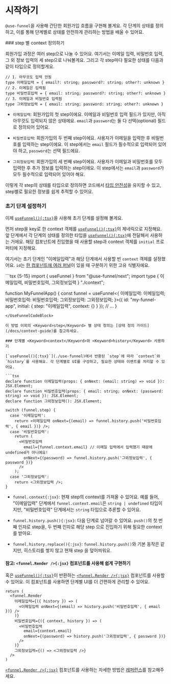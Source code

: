 
# 시작하기

`@use-funnel`을 사용해 간단한 회원가입 흐름을 구현해 볼게요. 각 단계의 상태를 정의하고, 이를 통해 단계별로 상태를 안전하게 관리하는 방법을 배울 수 있어요.

<Steps>
### <Keyword>step</Keyword> 별 <Keyword>context</Keyword> 정의하기

회원가입 과정은 여러 <Keyword>step</Keyword>으로 나눌 수 있어요. 여기서는 이메일 입력, 비밀번호 입력, 그 외 정보 입력의 세 <Keyword>step</Keyword>으로 나눠볼게요. 그리고 각 <Keyword>step</Keyword>마다 필요한 상태를 다음과 같이 타입으로 정의할게요.
    
```tsx filename="context.ts"
// 1. 아무것도 입력 안됨
type 이메일입력 = { email?: string; password?: string; other?: unknown }
// 2. 이메일은 입력됨
type 비밀번호입력 = { email: string; password?: string; other?: unknown }
// 3. 이메일과 비밀번호 입력됨
type 그외정보입력 = { email: string; password: string; other?: unknown }
```

- `이메일입력`: 회원가입의 첫 <Keyword>step</Keyword>이에요. 이메일과 비밀번호 입력 필드가 있지만, 아직 아무것도 입력되지 않은 상태에요. `email`과 `password`는 둘 다 선택(optional) 필드로 정의되어 있어요.

- `비밀번호입력`: 회원가입의 두 번째 <Keyword>step</Keyword>이에요. 사용자가 이메일을 입력한 후 비밀번호를 입력하는 <Keyword>step</Keyword>이에요. 이 <Keyword>step</Keyword>에서는 `email` 필드가 필수적으로 입력되어 있어야 하고, `password`는 선택 필드에요.

- `그외정보입력`: 회원가입의 세 번째 <Keyword>step</Keyword>이에요. 사용자가 이메일과 비밀번호를 모두 입력한 후 추가 정보를 입력하는 <Keyword>step</Keyword>이에요. 이 <Keyword>step</Keyword>에서는 `email`과 `password`가 모두 필수적으로 입력되어 있어야 해요.

이렇게 각 <Keyword>step</Keyword>의 상태를 타입으로 정의하면 코드에서 [타입 안전성](./features.ko.mdx#강력한-타입-안전성으로-관리하는-ui-상태)을 유지할 수 있고, <Keyword>step</Keyword>별로 필요한 정보를 쉽게 추적할 수 있어요.
    
### 초기 단계 설정하기
    
이제 [`useFunnel(){:tsx}`](./use-funnel.ko.mdx)을 사용해 초기 단계를 설정해 볼게요.

먼저 <Keyword>step</Keyword>을 key로 한 <Keyword>context</Keyword> 객체를 [`useFunnel(){:tsx}`](./use-funnel.ko.mdx)의 제네릭으로 지정해요. 앞 단계에서 각 단계의 상태를 정의한 타입을 [`useFunnel(){:tsx}`](./use-funnel.ko.mdx)에 전달해서 사용하는 거에요. 해당 컴포넌트에 진입했을 때 사용할 <Keyword>step</Keyword>과 <Keyword>context</Keyword> 객체를 `initial` 프로퍼티에 지정해요.

여기서는 초기 단계인 "이메일입력"과 해당 단계에서 사용할 빈 `context` 객체를 설정했어요. `id`는 [한 컴포넌트에 여러 퍼널](/docs/sub-funnel)이 있을 때 구분하기 위한 고유 식별자에요.

<UseFunnelCodeBlock>
```tsx {5-15}
import { useFunnel } from "@use-funnel/next";
import type { 이메일입력, 비밀번호입력, 그외정보입력 } "./context";

function MyFunnelApp() {
  const funnel = useFunnel<{
    이메일입력: 이메일입력;
    비밀번호입력: 비밀번호입력;
    그외정보입력: 그외정보입력;
  }>({
    id: "my-funnel-app",
    initial: {
      step: "이메일입력",
      context: {}
    }
  });
  // ...
}
```
</UseFunnelCodeBlock>

이 방법 이외의 <Keyword>step</Keyword> 별 상태 정의는 [상태 정의 가이드](/docs/context-guide)를 참고하세요.
    
### 단계별 <Keyword>context</Keyword>와 <Keyword>history</Keyword> 사용하기

[`useFunnel(){:tsx}`](./use-funnel)에서 반환된 `step`에 따라 `context`와 `history`를 사용해요. 각 단계별로 UI를 구성하고, 필요한 상태와 이벤트를 처리할 수 있어요.

```tsx
declare function 이메일입력(props: { onNext: (email: string) => void }): JSX.Element;
declare function 비밀번호입력(props: { email: string; onNext: (password: string) => void }): JSX.Element;
declare function 그외정보입력(): JSX.Element;

switch (funnel.step) {
  case '이메일입력':
    return <이메일입력 onNext={(email) => funnel.history.push('비밀번호입력', { email })} />;
  case '비밀번호입력':
    return (
      <비밀번호입력
        email={funnel.context.email} // 이메일 입력에서 입력했기 때문에 undefined가 아니에요!
        onNext={(password) => funnel.history.push('그외정보입력', { password })}
      />
    );
  case '그외정보입력':
    return <그외정보입력 />;
}
```

- `funnel.context{:jsx}`: 현재 <Keyword>step</Keyword>의 <Keyword>context</Keyword>를 가져올 수 있어요. 예를 들어, "이메일입력" 단계에서 `funnel.context.email`은 `string | undefined` 타입이지만, "비밀번호입력" 단계에서는 `string` 타입으로 추론할 수 있어요.

- `funnel.history.push(){:jsx}`: 다음 단계로 넘어갈 수 있어요. `push()`의 첫 번째 인자로 <Keyword>step</Keyword>을, 두 번째 인자로 해당 <Keyword>step</Keyword> 으로 진입하기 위해 필요한 <Keyword>context</Keyword> 를 받아요.
- `funnel.history.replace(){:jsx}`: `funnel.history.push()`와 기본 동작은 같지만, 히스토리를 쌓지 않고 현재 <Keyword>step</Keyword> 을 덮어씌워요.
    
#### 참고: `<funnel.Render />{:jsx}` 컴포넌트를 사용해 쉽게 구현하기

혹은 [`useFunnel(){:tsx}`](./use-funnel.ko.mdx)이 반환하는 [`<funnel.Render />{:jsx}`](./funnel-render.ko.mdx) 컴포넌트를 사용할 수 있어요. 이 컴포넌트를 사용하면 단계별 UI를 더 간편하게 관리할 수 있어요.

```tsx
return (
  <funnel.Render
    이메일입력={({ history }) => (
      <이메일입력 onNext={(email) => history.push('비밀번호입력', { email })} />
    )}
    비밀번호입력={({ context, history }) => (
      <비밀번호입력
        email={context.email}
        onNext={(password) => history.push('그외정보입력', { password })}
      />
    )}
    그외정보입력={() => <그외정보입력 />}
  />
)
```

[`<funnel.Render />{:jsx}`](./funnel-render) 컴포넌트를 사용하는 자세한 방법은 [레퍼런스](/docs/funnel-render)를 참고해주세요.

</Steps>